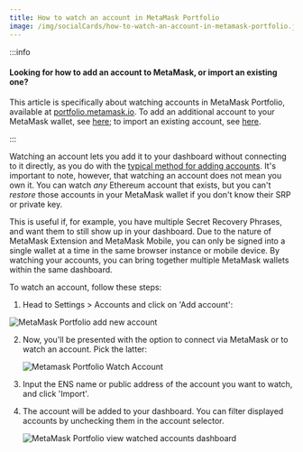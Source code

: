 ```yaml
---
title: How to watch an account in MetaMask Portfolio
image: /img/socialCards/how-to-watch-an-account-in-metamask-portfolio.jpg
---
```



<CustomLayout />

:::info

#### Looking for how to add an account to MetaMask, or import an existing one?

This article is specifically about watching accounts in MetaMask Portfolio, available at [portfolio.metamask.io](https://portfolio.metamask.io/). To add an additional account to your MetaMask wallet, see [here](/managing-my-wallet/accounts-and-addresses/how-to-add-accounts-in-your-wallet); to import an existing account, see [here](/managing-my-wallet/accounts-and-addresses/how-to-import-an-account).

:::

Watching an account lets you add it to your dashboard without connecting to it directly, as you do with the [typical method for adding accounts](https://metamask-portfolio.zendesk.com/hc/en-us/articles/7646870264731). It's important to note, however, that watching an account does not mean you own it. You can watch _any_ Ethereum account that exists, but you can't _restore_ those accounts in your MetaMask wallet if you don't know their SRP or private key.

This is useful if, for example, you have multiple Secret Recovery Phrases, and want them to still show up in your dashboard. Due to the nature of MetaMask Extension and MetaMask Mobile, you can only be signed into a single wallet at a time in the same browser instance or mobile device. By watching your accounts, you can bring together multiple MetaMask wallets within the same dashboard.

To watch an account, follow these steps:

1. Head to Settings > Accounts and click on 'Add account':

<div class="center-container">
  <div class="img-large">
    <img
      src={
        require("../../../img/metamask-portfolio/dashboard/how-to-watch-an-account-in-metamask-portfolio/MetaMask_Portfolio_add_new_account.png")
          .default
      }
      alt="MetaMask Portfolio add new account"
    />
  </div>
</div>

2. Now, you'll be presented with the option to connect via MetaMask or to watch an account. Pick the latter:

   <div class="center-container">
     <div class="img-medium">
       <img
         src={
           require("../../../img/metamask-portfolio/dashboard/how-to-watch-an-account-in-metamask-portfolio/Metamask_Portfolio_Dapp_Watch_Account_2.png")
             .default
         }
         alt="Metamask Portfolio Watch Account"
       />
     </div>
   </div>

3. Input the ENS name or public address of the account you want to watch, and click 'Import'.

4. The account will be added to your dashboard. You can filter displayed accounts by unchecking them in the account selector.
   <div class="center-container">
     <div class="img-large">
       <img
         src={
           require("../../../img/metamask-portfolio/dashboard/how-to-watch-an-account-in-metamask-portfolio/MetaMask_Portfolio_view_watched_accounts_dashboard.png")
             .default
         }
         alt="MetaMask Portfolio view watched accounts dashboard"
       />
     </div>
   </div>
